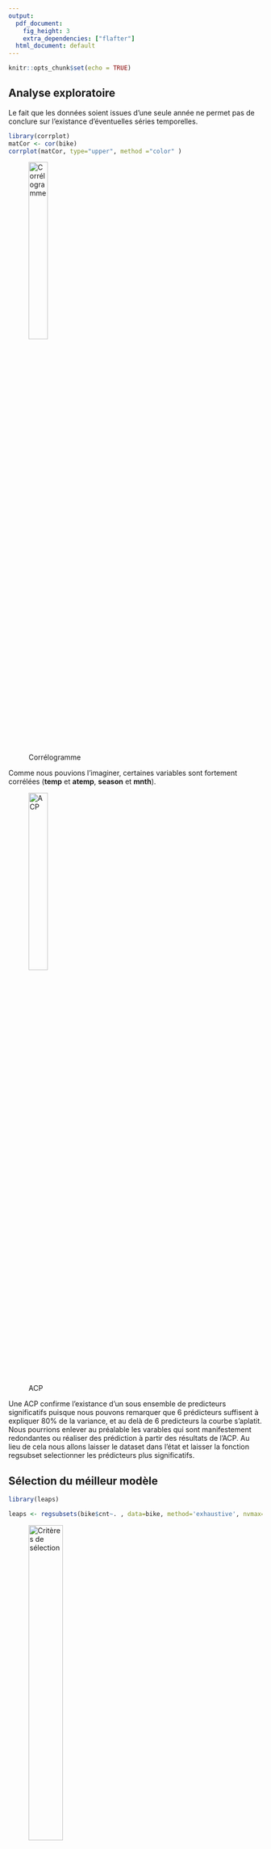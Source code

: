 ```yaml
---
output:
  pdf_document: 
    fig_height: 3
    extra_dependencies: ["flafter"]
  html_document: default
---
```


```r
knitr::opts_chunk$set(echo = TRUE)
```

## Analyse  exploratoire

Le fait que les données soient issues d'une seule année ne permet pas de conclure sur l'existance d'éventuelles séries temporelles.

```r
library(corrplot)
matCor <- cor(bike)
corrplot(matCor, type="upper", method ="color" )
```

![Corrélogramme](Correlogramme.png){width=30%} 

Comme nous pouvions l'imaginer, certaines variables sont fortement corrélées (**temp** et **atemp**,  **season** et **mnth**). 

![ACP](PCA.png){width=30%} 

Une ACP confirme l'existance d'un sous ensemble de predicteurs significatifs puisque nous pouvons remarquer que 6 prédicteurs suffisent à expliquer 80% de la variance, et au delà de 6 predicteurs la courbe s'aplatit. Nous pourrions enlever au préalable les varables qui sont manifestement redondantes ou réaliser des prédiction à partir des résultats de l'ACP. Au lieu de cela nous allons laisser le dataset dans l'état et laisser la fonction regsubset selectionner les prédicteurs plus significatifs. 


## Sélection du méilleur modèle
```r
library(leaps)

leaps <- regsubsets(bike$cnt~. , data=bike, method='exhaustive', nvmax=10)
```
![Critères de sélection](Best subset indicators.png){width=40%} 

Grâce au package **leaps** nous réalisons une recherche exhaustive des meilleurs sous ensemble de préditeurs de taille inférieure ou égale à 10. Les critères classiques de séléction du meilleur sous ensemble ne permettent pas de conclure immédiatement quant à la taille optimale du sous ensemble de prédicteur. En raison de la taille modérée du dataset, nous avons opté pour une recherche plus exahaustive. Nous avons réalisé des fonctions permettant de généer du code dynamiquement à l'interieur d'une boucle de façon à tester une série de modèles differents, pour chaque modèle la boucle teste tous les sous enseble de 1 à 10 prédicteurs, et pour chaque sous ensemble de chaque modèle la boucle teste une série de hyperparamètres spécifiques au modèle en question. Pour chaque test nous réalisons aussi une validation croisée avec 5 folds, réeptée 10 fois. A l'issue de cette recherche nous obtenons les performances de chaque modèle testé, dans les conditions optimales (sous ensemble de prédicteurs optimal et hyperparamètres optimaux). La combinatoire est élevée mais en raison de la taille du dataset cette démarche reste réalisable en un temps raisonnable.

```r
get_model_formula <- function(id, object, outcome){
  models <- summary(object)$which[id,-1]
  predictors <- names(which(models == TRUE))
  predictors <- paste(predictors, collapse = "+")
  as.formula(paste0(outcome, "~", predictors))
}
```

La fonction **get_model_formula** permet de générer dynamiquement la formule à injecter dans les modèles. Le package caret permet de réaliser des validations croisées avec un code très compact, ce package permet aussi de tester differentes valeurs des hyperparametres spécifiques aux modèles avec le paramètres tuneLength. Nous réalisons une recherche sur 12 modèles differents, régression linéaire (lm), K plus proches voisins (knn), séparateur à vaste marge avec kernel linéaire, radial et polynomial (svm.line, svm.rad, svm.poly), ridge, lasso, gam, arbre de régression (reg.tree), arbre avec bagging (bag.tree), arbre avec amplification du gradient (boost.tree), forêt aléatoire (rndm.forest).

```r
library(Rcpp)
.
.
library(caret)

model.ids <- 1:10
train.control <- trainControl(method = "repeatedcv", number = 5,  repeats = 10)
models.list <- c("lm", "knn", "svm.line", "svm.rad", "svm.poly","ridge", "lasso",
                 "gam", "bag.tree", "boost.tree", "rndm.forest", "reg.tree")

for(model in models.list)
{
  if(model == "lm")
  {
    get_cv_error <- function(model.formula, data){
      cv <- train(model.formula, data = data, "lm",
                  trControl = train.control)
      cv$results$RMSE
    }
  }
  .
  .
  }
  else if(model == "rndm.forest")
  {
    get_cv_error <- function(model.formula, data){
      cv <- train(model.formula, data = data, "cforest",
                  preProcess = c("center","scale"), 
                  trControl = train.control,
                  tuneLength = 10)
      cv$results$RMSE
    }
  }
  else
  {
    class.model <- NULL
  }
  cv.errors <-  map(model.ids, get_model_formula, models, "cnt") %>%
    map(get_cv_error, data = bike) %>%
    unlist()
  
  models.MSE[model] <- min(cv.errors)^2
}
```

Pour ne pas alourdir la rédaction dans le code ci-dessus nous avons remplacé les partie de code peu pértinent par des "..". Ainsi dans les packages nous avons omis tous les packages nécessaires à l'execution  de chacun des modèles testés (**MASS**, **rpart**, **kernlab**, **gam**,..)Nous avons crée une fonction **get_cv_error** spécifique à chaque modèle qui permet de tenir compte des hyperparamètres et des éventuels traitements spécifiques. Enfin **cv.errors** avec la fonction **map** permet d'appliquer la fonction **get_cv_error** à chaque combinaison de sous ensemble de prédicteurs. Le package **caret** ne permet pas de calculer le MSE directement mais nous pouvons calculer le RMSE et l'évlever au carré pour obtenir le MSE.

![MSE par modèle](MSE_par_modele.png){width=50%} 

Le packege **caret** renvoie directement la médiane des erreurs de validation croisée. On peut voir que le modèle qui donne le MSE le plus faible est le svm avec radial kernel. Par contre nous ne savons pas quelle combinaison (nombre de predicteurs et hyperparamètres du modèle) a permis d'obtenir ce resultat. Nous allons donc mener une recherche plus fine sur ce modèle. Voici les résultats obtenus avec les svm radial kernel lors de la recherche du méilleur modèle.

![RMSE optimal](CV_svm.png){width=50%}

Dans cette figure nous pouvons observer le processus de recherche. On teste le modèle avec 10 sous ensembles de prédicteurs (de 1 à 10) et pour chaque sous ensemble on teste 10 valeurs du parametre spécifique au modèle dans le cas du svm avec radial kernel c'est le C (cost). On a donc fait 100 cross validations pour aboutir au meilleur paramétrage du modèle. La métrique utilisée est toujours le RMSE. On voit qu'il y a 10 paraboles (une par sous ensemble de predicteurs), chaqune constuée de 10 points (un par valeur de C). La valeur de RMSE la plus faible se trouve sur la 10ème parabole. Cela signifie que ça a été obtenu avec le sous ensemble de 10 prédicteurs (tous les prédicteurs). Le modèle avec 5 prédicteurs permet aussi d'atteindre de performances très intéressantes, les 5 prédicteur en question sont : **season**, **weathersit**, **temp**, **hum** et **windspeed**. Le fait que le méilleur modèle soit celui qui utilise tous les prédicteurs peut être du à l'over fitting. En effet nous avons acces à des données réprésentatives d'une seule année. L'emploi de ce modèle sur des données issues d'autres années permetterait de lever ce doute. Nous retenons le modèle utilisant 5 prédicteurs.
Nous devons maintenant trouver la valeur de l'hyperparamètre C (Cost) qui a permis d'obtenir ce résultat, pour cela nous pouvons utiliser le package **caret** qui encapsule les valeurs optimales dans la variable **$bestTune**. Nous obtenons que la valeur optimale de C est 2. Une validation croisée plus fine, par pas de 0.1 entre 0 et 6, permet d'obtenir **C = 1.5**

![MSE en fonction de C](MSE en fonction de C.png){width=40%} 


